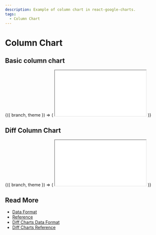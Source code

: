 ```yaml
---
description: Example of column chart in react-google-charts.
tags:
  - Column Chart
---
```



# Column Chart

## Basic column chart

<ContextProvider>
  {({ branch, theme }) => (
    <iframe
      src={`https://codesandbox.io/embed/github/RakanNimer/react-google-charts/tree/${branch}/sandboxes/column-chart/default?fontsize=14&hidenavigation=1&module=%2FApp.tsx&theme=${theme}`}
      style={{
        width: '100%',
        height: '500px',
        border: 0,
        borderRadius: '4px',
        overflow: 'hidden',
      }}
      title='RakanNimer/react-google-charts: Column Chart Basic column chart'
      allow='accelerometer; ambient-light-sensor; camera; encrypted-media; geolocation; gyroscope; hid; microphone; midi; payment; usb; vr; xr-spatial-tracking'
      sandbox='allow-forms allow-modals allow-popups allow-presentation allow-same-origin allow-scripts'
      loading='lazy'
    ></iframe>
  )}
</ContextProvider>

## Diff Column Chart

<ContextProvider>
  {({ branch, theme }) => (
    <iframe
      src={`https://codesandbox.io/embed/github/RakanNimer/react-google-charts/tree/${branch}/sandboxes/column-chart/diff?fontsize=14&hidenavigation=1&module=%2FApp.tsx&theme=${theme}`}
      style={{
        width: '100%',
        height: '500px',
        border: 0,
        borderRadius: '4px',
        overflow: 'hidden',
      }}
      title='RakanNimer/react-google-charts: Column Chart Diff Column Chart'
      allow='accelerometer; ambient-light-sensor; camera; encrypted-media; geolocation; gyroscope; hid; microphone; midi; payment; usb; vr; xr-spatial-tracking'
      sandbox='allow-forms allow-modals allow-popups allow-presentation allow-same-origin allow-scripts'
      loading='lazy'
    ></iframe>
  )}
</ContextProvider>

## Read More

- [Data Format](https://developers.google.com/chart/interactive/docs/gallery/columnchart#data-format)
- [Reference](https://developers.google.com/chart/interactive/docs/gallery/columnchart)
- [Diff Charts Data Format](https://developers.google.com/chart/interactive/docs/gallery/diffchart#data-format)
- [Diff Charts Reference](https://developers.google.com/chart/interactive/docs/gallery/diffchart)

